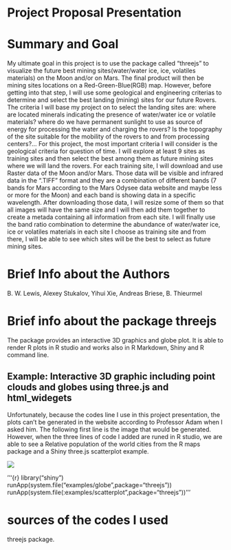 # Project Proposal Presentation

# Summary and Goal

My ultimate goal in this project is to use the package called "threejs" to visualize the future best mining sites(water/water ice, ice, volatiles materials) on the Moon and/or on Mars. The final product will then be mining  sites locations on a Red-Green-Blue(RGB) map.
However, before getting into that step, I will use some geological and engineering criterias to determine and select the best landing (mining) sites for our future Rovers. The criteria I will base my project on to select the landing sites are: where are located minerals indicating the presence of water/water ice or volatile materials? where do we have permanent sunlight to use as source of energy for processing the water and charging the rovers? Is the topography of the site suitable for the mobility of the rovers to and from processing centers?...
For this project, the most important criteria I will consider is the geological criteria for question of time. I will explore at least 9 sites as training sites and then select the best among them as future mining sites where we will land the rovers.
For each training site, I will download and use Raster data of the Moon and/or Mars. Those data will be visible and infrared data in the ".TIFF" format and they are a combination of different bands (7 bands for Mars according to the Mars Odysee data website and maybe less or more for the Moon) and each band is showing data in a specific wavelength. After downloading those data, I will resize some of them so that all images will have the same size and I will then add them together to create a metada containing all information from each site. I will finally use the band ratio combination to determine the abundance of water/water ice, ice or volatiles materials in each site I choose as training site and from there, I will be able to see which sites will be the best to select as future mining sites.
  
# Brief Info about the Authors

B. W. Lewis,
Alexey Stukalov,
Yihui Xie,
Andreas Briese,
B. Thieurmel

# Brief info about the package threejs

The package provides an interactive 3D graphics and globe plot. It is able to render R plots in R studio and works also in R Markdown, Shiny and R command line.

## Example: Interactive 3D graphic including point clouds and globes using three.js and html_widegets
Unfortunately, because the codes line I use in this project presentation, the plots can't be generated in the website according to Professor Adam when I asked him. The following first line is the image that would be generated. However, when the three lines of code I added are runed in R studio, we are able to see a Relative population of the world cities from the R maps package and a Shiny three.js scatterplot example.

![](https://bwlewis.github.io/rthreejs/modis.jpg)

'''{r}
library("shiny")
runApp(system.file("examples/globe",package="threejs"))
runApp(system.file(:examples/scatterplot",package="threejs"))
'''


# sources of the codes I used

threejs package.

